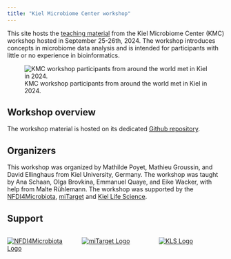 ```yaml
---
title: "Kiel Microbiome Center workshop"
---
```


This site hosts the [teaching material](the_workshop.qmd) from the Kiel Microbiome Center (KMC) workshop hosted in September 25-26th, 2024. The workshop introduces concepts in microbiome data analysis and is intended for participants with little or no experience in bioinformatics.

![KMC workshop participants from around the world met in Kiel in 2024.](img/group_outside.jpg)

## Workshop overview

The workshop material is hosted on its dedicated [Github repository](https://github.com/ikmb/nfdi4microbiota_kmc_microbiome_workshop).

## Organizers

This workshop was organized by Mathilde Poyet, Mathieu Groussin, and David Ellinghaus from Kiel University, Germany. The workshop was taught by Ana Schaan, Olga Brovkina, Emmanuel Quaye, and Eike Wacker, with help from Malte Rühlemann. The workshop was supported by the [NFDI4Microbiota](https://nfdi4microbiota.de/), [miTarget](https://www.mitarget.org/) and [Kiel Life Science](https://www.uni-kiel.de/de/forschung/forschungsschwerpunkte/kiel-life-science).


## Support

::::: columns
::: {.column .text-center width="33%"}
[![](img/nfdi4microbiota_Logo_new.png){alt="NFDI4Microbiota Logo"}](https://nfdi4microbiota.de/)
:::
::: {.column .text-center width="34%"}
[![](img/logo_miTarget_2023-extd.png){alt="miTarget Logo"}](https://www.mitarget.org/)
:::
::: {.column .text-center width="33%"}
[![](img/KLS_logo.png){alt="KLS Logo"}](https://www.uni-kiel.de/de/forschung/forschungsschwerpunkte/kiel-life-science)
:::
:::::